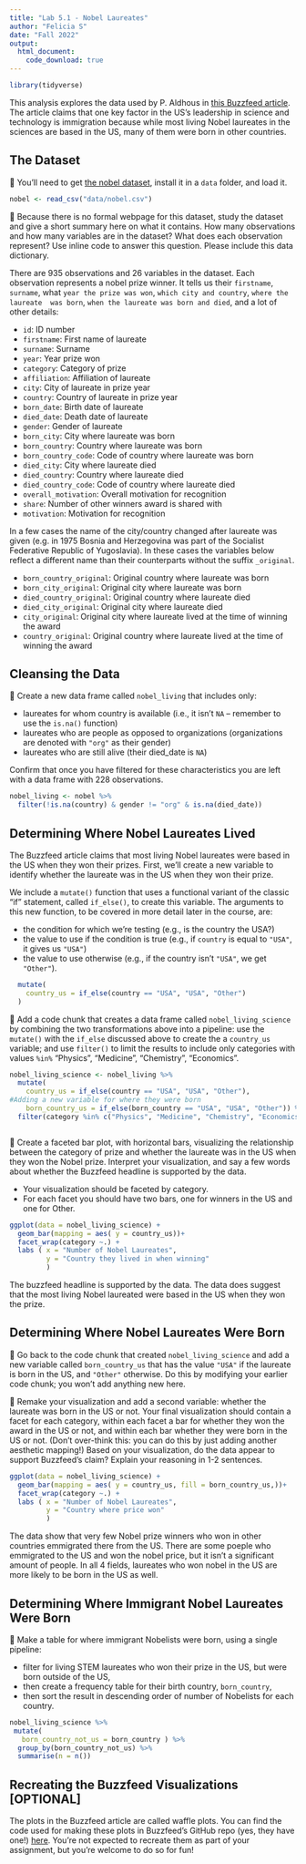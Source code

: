 ```yaml
---
title: "Lab 5.1 - Nobel Laureates"
author: "Felicia S"
date: "Fall 2022"
output:
  html_document:
    code_download: true
---
```


```r
library(tidyverse) 
```

This analysis explores the data used by P. Aldhous in [this Buzzfeed article](https://www.buzzfeednews.com/article/peteraldhous/immigration-and-science). The article claims that one key factor in the US's leadership in science and technology is immigration because while most living Nobel laureates in the sciences are based in the US, many of them were born in other countries.

## The Dataset

🚧
You'll need to get [the nobel dataset](https://cs.calvin.edu/courses/info/601/05wrangling/lab/data/nobel.csv), install it in a `data` folder, and load it.

```r
nobel <- read_csv("data/nobel.csv")
```


🚧
Because there is no formal webpage for this dataset, study the dataset and give a short summary here on what it contains. How many observations and how many variables are in the dataset? What does each observation represent? Use inline code to answer this question. Please include this data dictionary.

There are 935 observations and 26 variables in the dataset. Each observation represents a nobel prize winner. 
It tells us their `firstname`, `surname`, what `year the prize was won`, `which city and country`, `where the laureate 
was born`, `when the laureate was born and died`, and a lot of other details:

- `id`: ID number
- `firstname`: First name of laureate
- `surname`: Surname 
- `year`: Year prize won
- `category`: Category of prize
- `affiliation`: Affiliation of laureate
- `city`: City of laureate in prize year
- `country`: Country of laureate in prize year
- `born_date`: Birth date of laureate
- `died_date`: Death date of laureate
- `gender`: Gender of laureate
- `born_city`: City where laureate was born
- `born_country`: Country where laureate was born
- `born_country_code`: Code of country where laureate was born
- `died_city`: City where laureate died
- `died_country`: Country where laureate died
- `died_country_code`: Code of country where laureate died
- `overall_motivation`: Overall motivation for recognition
- `share`: Number of other winners award is shared with
- `motivation`: Motivation for recognition

In a few cases the name of the city/country changed after laureate was given (e.g. in 1975 Bosnia and Herzegovina was part of the Socialist Federative Republic of Yugoslavia). In these cases the variables below reflect a different name than their counterparts without the suffix `_original`.

- `born_country_original`: Original country where laureate was born
- `born_city_original`: Original city where laureate was born
- `died_country_original`: Original country where laureate died
- `died_city_original`: Original city where laureate died
- `city_original`: Original city where laureate lived at the time of winning the award
- `country_original`: Original country where laureate lived at the time of winning the award

## Cleansing the Data

🚧
Create a new data frame called `nobel_living` that includes only:

- laureates for whom country is available (i.e., it isn't `NA` -- remember to use the `is.na()` function)
- laureates who are people as opposed to organizations (organizations are denoted with `"org"` as their gender)
- laureates who are still alive (their died_date is `NA`)

Confirm that once you have filtered for these characteristics you are left with a data frame with 228 observations.

```r
nobel_living <- nobel %>% 
  filter(!is.na(country) & gender != "org" & is.na(died_date))
```


## Determining Where Nobel Laureates Lived

The Buzzfeed article claims that most living Nobel laureates were based in the US when they won their prizes. First, we'll create a new variable to identify whether the laureate was in the US when they won their prize.

We include a `mutate()` function that uses a functional variant of the classic "if" statement, called `if_else()`, to create this variable. The arguments to this new function, to be covered in more detail later in the course, are:

- the condition for which we're testing (e.g., is the country the USA?)
- the value to use if the condition is true (e.g., if `country` is equal to `"USA"`, it gives us `"USA"`)
- the value to use otherwise (e.g., if the country isn't `"USA"`, we get `"Other"`).

```r
  mutate(
    country_us = if_else(country == "USA", "USA", "Other")
  )
```

🚧
Add a code chunk that creates a data frame called `nobel_living_science` by combining the two transformations above into a pipeline: use the `mutate()` with the `if_else` discussed above to create the a `country_us` variable; and use `filter()` to limit the results to include only categories with values `%in%` "Physics", "Medicine", "Chemistry", "Economics". 

```r
nobel_living_science <- nobel_living %>% 
  mutate(
    country_us = if_else(country == "USA", "USA", "Other"),
#Adding a new variable for where they were born
    born_country_us = if_else(born_country == "USA", "USA", "Other")) %>% 
  filter(category %in% c("Physics", "Medicine", "Chemistry", "Economics" ))



```


🚧
Create a faceted bar plot, with horizontal bars, visualizing the relationship between the category of prize and whether the laureate was in the US when they won the Nobel prize. Interpret your visualization, and say a few words about whether the Buzzfeed headline is supported by the data.

- Your visualization should be faceted by category.
- For each facet you should have two bars, one for winners in the US and one for Other. 

```r
ggplot(data = nobel_living_science) +
  geom_bar(mapping = aes( y = country_us))+
  facet_wrap(category ~.) +
  labs ( x = "Number of Nobel Laureates",
         y = "Country they lived in when winning"
         )
```

The buzzfeed headline is supported by the data. The data does suggest that the most living Nobel laureated were based in the US when they won the prize.

## Determining Where Nobel Laureates Were Born

🚧
Go back to the code chunk that created `nobel_living_science` and add a new variable called `born_country_us` that has the value `"USA"` if the laureate is born in the US, and `"Other"` otherwise. Do this by modifying your earlier code chunk; you won't add anything new here.

🚧
Remake your visualization and add a second variable: whether the laureate was born in the US or not. Your final visualization should contain a facet for each category, within each facet a bar for whether they won the award in the US or not, and within each bar whether they were born in the US or not. (Don't over-think this: you can do this by just adding another aesthetic mapping!) Based on your visualization, do the data appear to support Buzzfeed's claim? Explain your reasoning in 1-2 sentences.

```r
ggplot(data = nobel_living_science) +
  geom_bar(mapping = aes( y = country_us, fill = born_country_us,))+
  facet_wrap(category ~.) +
  labs ( x = "Number of Nobel Laureates",
         y = "Country where price won"
         )
```


The data show that very few Nobel prize winners who won in other countries emmigrated there from the US. There are some poeple who emmigrated to the US and won the nobel price, but it isn't a significant amount of people. In all 4 fields, laureates who won nobel in the US are more likely to be born in the US as well.

## Determining Where Immigrant Nobel Laureates Were Born

🚧
Make a table for where immigrant Nobelists were born, using a single pipeline:

- filter for living STEM laureates who won their prize in the US, but were born outside of the US,
- then create a frequency table for their birth country, `born_country`,
- then sort the result in descending order of number of Nobelists for each country.

```r
nobel_living_science %>% 
 mutate(
   born_country_not_us = born_country ) %>% 
  group_by(born_country_not_us) %>% 
  summarise(n = n())
```


## Recreating the Buzzfeed Visualizations [OPTIONAL]

The plots in the Buzzfeed article are called waffle plots. You can find the code used for making these plots in Buzzfeed's GitHub repo (yes, they have one!) [here](https://buzzfeednews.github.io/2017-01-immigration-and-science/). You're not expected to recreate them as part of your assignment, but you're welcome to do so for fun!

